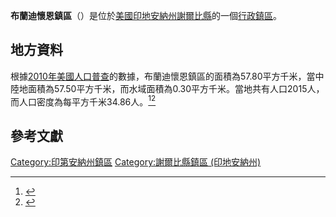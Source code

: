 {{noteTA
|G1=USState
|G2=地名
|G3=Unit
}}
{{Infobox settlement
|official_name            = 布蘭迪懷恩鎮區
|native_name = Brandywine Township
|settlement_type          = [[行政鎮區|行政鎮區]]
|image_skyline            = 
|imagesize                = 
|image_map                = Map highlighting Brandywine Township, Shelby County, Indiana.svg
|mapsize                  = 250px
|pushpin_map  =USA Indiana
|pushpin_label = 布蘭迪懷恩鎮區
|pushpin_label_position   = top
|pushpin_map_caption      = 布蘭迪懷恩鎮區在印地安納州的位置
|subdivision_type         = [[世界政區索引|國家]]
|subdivision_type1        = [[美国州份|州份]]
|subdivision_type2        = [[印地安納州行政区划|縣]]
|subdivision_name         = [[美国|美国]]
|subdivision_name1        = [[印地安納州|印地安納州]]
|subdivision_name2        = [[謝爾比縣_(印地安納州)|謝爾比縣]]
|elevation_ft             = 761
|elevation_m              = 232
|timezone                 = [[北美东部時區|北美东部時區]]
|area_total_km2           = 57.80
|area_land_km2            = 57.50
|area_water_km2           = 0.30
|area_total_sq_mi         = 
|area_land_sq_mi          = 
|area_water_sq_mi         = 
|population_as_of         = [[2010年美國人口普查|2010]]
|population_footnotes     = 
|population_total         = 2015
|population_density_km2   = auto
|population_density_sq_mi = auto
|utc_offset               = -5
|coordinates              = {{coord|39|34|56|N|85|50|20|W|type:city_region:US-AL_source:GNS-enwiki|display=inline,title}}
| coor_pinpoint           = 
| coordinates_footnotes   = 
|timezone_DST             = EDT
|utc_offset_DST           = -4
|postal_code_type         = [[美國郵區編號|郵區編號]]
|postal_code              = 
|area_code                = {{link-en|电话区号219|Area code 219|219}}
|blank_name = [[地名信息系统|GNIS ID]]
|blank_info = 453134
}}
'''布蘭迪懷恩鎮區'''（{{lang-en|Brandywine Township}}）是位於[[美國|美國]][[印地安納州|印地安納州]][[謝爾比縣_(印地安納州)|謝爾比縣]]的一個[[行政鎮區|行政鎮區]]。

== 地方資料 ==
根據[[2010年美國人口普查|2010年美國人口普查]]的數據，布蘭迪懷恩鎮區的面積為57.80平方千米，當中陸地面積為57.50平方千米，而水域面積為0.30平方千米。當地共有人口2015人，而人口密度為每平方千米34.86人。<ref name="GR8">{{cite web|url=http://factfinder2.census.gov|publisher=[[美国人口调查局|美国人口调查局]]|accessdate=2011-05-14|title=American FactFinder|archive-date=2013-09-11|archive-url=https://web.archive.org/web/20130911234518/http://factfinder2.census.gov/|dead-url=no}}</ref><ref>{{cite web|url=https://www.citypopulation.de/en/usa/indiana/admin/|title=USA: Indiana (Counties and Townships) - City Population|access-date=2020-08-18|archive-date=2020-04-22|archive-url=https://web.archive.org/web/20200422090607/https://www.citypopulation.de/en/usa/indiana/admin/|dead-url=no}}</ref>

== 參考文獻 ==
{{reflist}}

{{謝爾比縣 (印地安納州)}}

{{DEFAULTSORT:Brandywine Township}}
[[Category:印第安納州鎮區|Category:印第安納州鎮區]]
[[Category:謝爾比縣鎮區_(印地安納州)|Category:謝爾比縣鎮區 (印地安納州)]]

{{Indiana-geo-stub}}